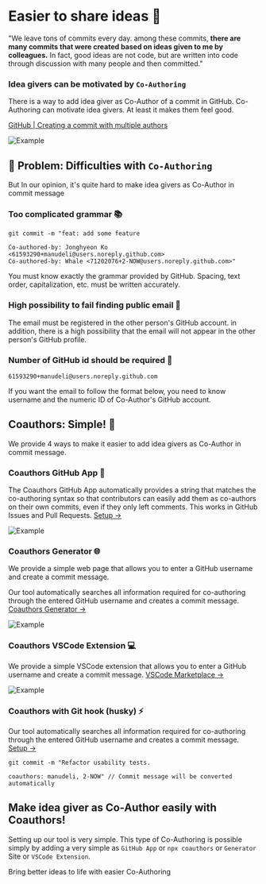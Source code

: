 
# Easier to share ideas 🌴

<div class="py-4 pt-8 text-xl">
    "We leave tons of commits every day. among these commits, <b>there are many commits that were created based on ideas given to me by colleagues.</b> In fact, good ideas are not
    code, but are written into code through discussion with many people and then committed."

</div>

### Idea givers can be motivated by `Co-Authoring`

There is a way to add idea giver as Co-Author of a commit in GitHub. Co-Authoring can motivate idea givers. At least it makes them feel good.

<Callout type='info'>

[GitHub | Creating a commit with multiple authors](https://docs.github.com/en/pull-requests/committing-changes-to-your-project/creating-and-editing-commits/creating-a-commit-with-multiple-authors)

![Example](/img/coauthor-example.png)

</Callout>

## 🥲 Problem: Difficulties with `Co-Authoring`

But In our opinion, it's quite hard to make idea givers as Co-Author in commit message

<Steps>

### Too complicated grammar 📚

```shell /Co-authored-by: Jonghyeon Ko <61593290+manudeli@users.noreply.github.com>/ /Co-authored-by: Whale <71202076+2-NOW@users.noreply.github.com>/
git commit -m "feat: add some feature

Co-authored-by: Jonghyeon Ko <61593290+manudeli@users.noreply.github.com>
Co-authored-by: Whale <71202076+2-NOW@users.noreply.github.com>"
```

You must know exactly the grammar provided by GitHub. Spacing, text order, capitalization, etc. must be written accurately.

### High possibility to fail finding public email 📧

The email must be registered in the other person's GitHub account. in addition, there is a high possibility that the email will not appear in the other person's GitHub profile.

### Number of GitHub id should be required 🤖

```text /61593290/ /manudeli/
61593290+manudeli@users.noreply.github.com
```

If you want the email to follow the format below, you need to know username and the numeric ID of Co-Author's GitHub account.

   </Steps>

## Coauthors: Simple! 🎉

We provide 4 ways to make it easier to add idea givers as Co-Author in commit message.

<Steps>

### Coauthors GitHub App 👥

The Coauthors GitHub App automatically provides a string that matches the co-authoring syntax so that contributors can easily add them as co-authors on their own commits, even if they only left comments. This works in GitHub Issues and Pull Requests. [Setup →](/github-app)

![Example](/img/github-app-example.png)

### Coauthors Generator 🌐

We provide a simple web page that allows you to enter a GitHub username and create a commit message.

Our tool automatically searches all information required for co-authoring through the entered GitHub username and creates a commit message. [Coauthors Generator →](/generator)

![Example](/img/generator-example.gif)

### Coauthors VSCode Extension 💻

We provide a simple VSCode extension that allows you to enter a GitHub username and create a commit message. [VSCode Marketplace →](https://marketplace.visualstudio.com/items?itemName=coauthors.coauthors-vscode)

![Example](/img/vscode-example.gif)

### Coauthors with Git hook (husky) ⚡

Our tool automatically searches all information required for co-authoring through the entered GitHub username and creates a commit message. [Setup →](/git-hook)

```shell /coauthors: manudeli, 2-NOW/
git commit -m "Refactor usability tests.

coauthors: manudeli, 2-NOW" // Commit message will be converted automatically
```

</Steps>

## Make idea giver as Co-Author easily with Coauthors!

Setting up our tool is very simple. This type of Co-Authoring is possible simply by adding a very simple as `GitHub App` or `npx coauthors` or `Generator` Site or `VSCode Extension`.

Bring better ideas to life with easier Co-Authoring
